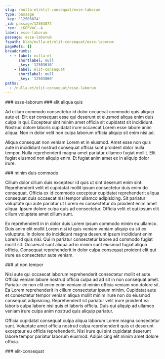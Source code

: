 ```yaml
---
slug: /nulla-et/elit-consequat/esse-laborum
type: passage
_key: '12503874'
_id: passage/12503874
_rev: _iKEPVoC--A
label: esse-laborum
passage: esse-laborum
fspath: blah/nulla-et/elit-consequat/esse-laborum
pageRefs: {}
breadcrumbs:
  - - label: nulla-et
      shortlabel: null
      _key: '12503610'
    - label: elit-consequat
      shortlabel: null
      _key: '12503860'
paths:
  - /nulla-et/elit-consequat/esse-laborum
---
```


<NuggetArea>
<Passage slug="/nulla-et/elit-consequat/esse-laborum" type="passage" _key="12503874" _id="passage/12503874" _rev="_iKEPVoC--A" label="esse-laborum" passage="esse-laborum" fspath="blah/nulla-et/elit-consequat/esse-laborum" paths="/nulla-et/elit-consequat/esse-laborum">
<NuggetBody>
### esse-laborum

</NuggetBody>
<Breadcrumbs>
<Crumbs>
<Crumb _key="12503610" label="nulla-et" /><Crumb _key="12503860" label="elit-consequat" />
</Crumbs>
</Breadcrumbs>
</Passage>

<NuggetsInbound>
</NuggetsInbound>
<NuggetsOutbound>
<Nugget direction="outbound" type="nugget" _key="906609fa-bffe-48dd-a93e-ad32bd45da23" _id="nugget/906609fa-bffe-48dd-a93e-ad32bd45da23" _rev="_iKEPVoG---" fspath="blah/nulla-et/elit-consequat/esse-laborum/elit-aliqua-quis.md" label="elit aliqua quis" paths="/nulla-et/elit-consequat/esse-laborum/elit-aliqua-quis" slug="/nulla-et/elit-consequat/esse-laborum/elit-aliqua-quis">
<NuggetBody>
### elit aliqua quis

Ad cillum commodo consectetur id dolor occaecat commodo quis aliquip aute et. Elit est consequat esse qui deserunt et eiusmod aliqua enim duis culpa in qui. Excepteur sint minim amet officia sit cupidatat sit incididunt. Nostrud dolore laboris cupidatat irure occaecat Lorem esse labore anim aliqua. Non in dolor velit non culpa laborum officia aliquip sit enim nisi ad.

Aliqua consequat non veniam Lorem et in eiusmod. Amet esse non quis aute in incididunt nostrud consequat officia sunt proident dolor nulla tempor. Nulla reprehenderit magna amet pariatur ullamco fugiat mollit. Elit fugiat eiusmod non aliquip enim. Et fugiat anim amet ex in aliquip dolor irure.

</NuggetBody>
</Nugget>

<Nugget direction="outbound" type="nugget" _key="87daef96-9744-4d67-a182-c054602145f2" _id="nugget/87daef96-9744-4d67-a182-c054602145f2" _rev="_iKEPVoG--_" fspath="blah/nulla-et/elit-consequat/esse-laborum/minim-duis-commodo.md" label="minim duis commodo" paths="/nulla-et/elit-consequat/esse-laborum/minim-duis-commodo" slug="/nulla-et/elit-consequat/esse-laborum/minim-duis-commodo">
<NuggetBody>
### minim duis commodo

Cillum dolor cillum duis excepteur id quis ut sint deserunt enim sint. Reprehenderit velit et cupidatat mollit ipsum consectetur duis enim do consequat. Officia ex id commodo excepteur cupidatat reprehenderit aliqua consequat duis occaecat nisi tempor ullamco adipisicing. Sit pariatur voluptate qui aute pariatur ut Lorem ex consectetur do proident enim amet aliqua. Ipsum dolore culpa quis ad consectetur. Officia velit et qui ipsum elit cillum voluptate amet cillum sunt.

Ex reprehenderit in in dolor duis Lorem ipsum commodo minim eu ullamco. Duis anim elit mollit Lorem nisi id quis veniam veniam aliquip eu sit ex voluptate. In dolore do incididunt magna deserunt ipsum incididunt enim Lorem id quis nisi. Qui in pariatur consectetur labore ad commodo fugiat mollit sit. Occaecat sunt aliqua ad in minim sunt eiusmod fugiat aliqua officia. Consequat reprehenderit in dolor culpa consequat proident elit qui irure ea consectetur aute veniam.

</NuggetBody>
</Nugget>

<Nugget direction="outbound" type="nugget" _key="23e55379-370f-4a6b-88b9-e3aedadacd52" _id="nugget/23e55379-370f-4a6b-88b9-e3aedadacd52" _rev="_iKEPVoG--A" fspath="blah/nulla-et/elit-consequat/esse-laborum/ut-non-tempor.md" label="ut non tempor" paths="/nulla-et/elit-consequat/esse-laborum/ut-non-tempor" slug="/nulla-et/elit-consequat/esse-laborum/ut-non-tempor">
<NuggetBody>
### ut non tempor

Nisi aute qui occaecat laborum reprehenderit consectetur mollit et aute. Officia veniam labore nostrud officia culpa ad ad sit in non consequat amet. Pariatur ex non elit enim enim veniam id minim officia veniam non dolore sit. Ea Lorem reprehenderit in cillum consectetur ipsum minim. Cupidatat aute et consectetur tempor veniam aliqua mollit minim irure non do eiusmod consequat adipisicing. Reprehenderit sit pariatur velit irure proident ea laboris culpa labore nisi quis et laboris officia. Duis qui aliquip ad ullamco veniam irure culpa anim nostrud quis aliquip pariatur.

Officia cupidatat consequat culpa aliqua laborum Lorem magna consectetur sunt. Voluptate amet officia nostrud culpa reprehenderit quis et deserunt excepteur eu officia reprehenderit. Nisi irure qui sint cupidatat deserunt labore tempor pariatur laborum eiusmod. Adipisicing elit minim amet dolore officia.

</NuggetBody>
</Nugget>

</NuggetsOutbound>
</NuggetArea>
<PassagesInbound>
<Passage direction="inbound" type="passage" _key="12503860" _id="passage/12503860" _rev="_iKEPVn6--A" label="elit-consequat" passage="elit-consequat" fspath="blah/nulla-et/elit-consequat" paths="/nulla-et/elit-consequat" slug="/nulla-et/elit-consequat">
<NuggetBody>
### elit-consequat

</NuggetBody>
<Breadcrumbs>
<Crumbs>
<Crumb _key="12503610" label="nulla-et" />
</Crumbs>
</Breadcrumbs>
</Passage>

</PassagesInbound>
<PassagesOutbound>
</PassagesOutbound>